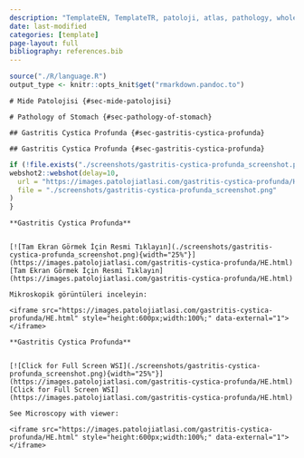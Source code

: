 ```yaml
---
description: "TemplateEN, TemplateTR, patoloji, atlas, pathology, whole slide image templateTR"
date: last-modified
categories: [template]
page-layout: full
bibliography: references.bib
---
```


```r
source("./R/language.R")
output_type <- knitr::opts_knit$get("rmarkdown.pandoc.to")
```

```asis
# Mide Patolojisi {#sec-mide-patolojisi} 
```

```asis
# Pathology of Stomach {#sec-pathology-of-stomach} 
```

```asis
## Gastritis Cystica Profunda {#sec-gastritis-cystica-profunda} 
```

```asis
## Gastritis Cystica Profunda {#sec-gastritis-cystica-profunda} 
```

```r
if (!file.exists("./screenshots/gastritis-cystica-profunda_screenshot.png")) {
webshot2::webshot(delay=10,
  url = "https://images.patolojiatlasi.com/gastritis-cystica-profunda/HE.html",
  file = "./screenshots/gastritis-cystica-profunda_screenshot.png"
)
}
```

```asis

**Gastritis Cystica Profunda**


[![Tam Ekran Görmek İçin Resmi Tıklayın](./screenshots/gastritis-cystica-profunda_screenshot.png){width="25%"}](https://images.patolojiatlasi.com/gastritis-cystica-profunda/HE.html) [Tam Ekran Görmek İçin Resmi Tıklayın](https://images.patolojiatlasi.com/gastritis-cystica-profunda/HE.html)

```


```asis

Mikroskopik görüntüleri inceleyin:

<iframe src="https://images.patolojiatlasi.com/gastritis-cystica-profunda/HE.html" style="height:600px;width:100%;" data-external="1"></iframe>

```

```asis

**Gastritis Cystica Profunda**


[![Click for Full Screen WSI](./screenshots/gastritis-cystica-profunda_screenshot.png){width="25%"}](https://images.patolojiatlasi.com/gastritis-cystica-profunda/HE.html) [Click for Full Screen WSI](https://images.patolojiatlasi.com/gastritis-cystica-profunda/HE.html)

```

```asis

See Microscopy with viewer: 

<iframe src="https://images.patolojiatlasi.com/gastritis-cystica-profunda/HE.html" style="height:600px;width:100%;" data-external="1"></iframe>

```
